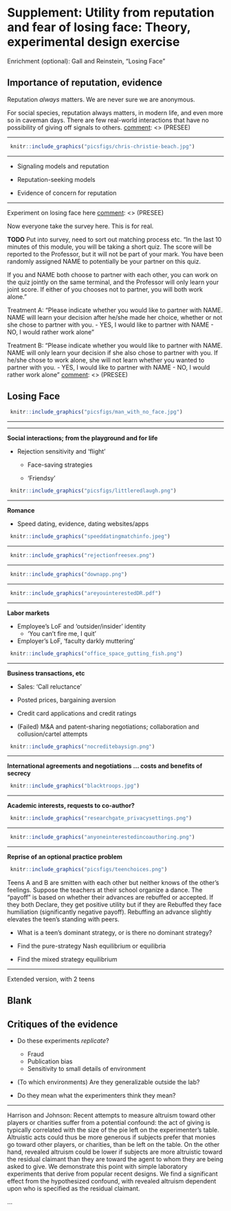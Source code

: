 # Supplement:  Utility from reputation and fear of losing face: Theory, experimental design exercise

Enrichment (optional): Gall and Reinstein, “Losing Face”


## Importance of reputation, evidence

Reputation *always* matters. We are never sure we are anonymous.

[comment]: <> (PRESBB)
For social species, reputation always matters, in modern life, and even more so in caveman days.
There are few real-world interactions that have no possibility of giving off signals to others.
[comment]: <> (PRESEE)

***


```r
 knitr::include_graphics("picsfigs/chris-christie-beach.jpg")
```



***

- Signaling models and reputation

- Reputation-seeking models

- Evidence of concern for reputation

***

[comment]: <> (PRESBB)
Experiment on losing face here
[comment]: <> (PRESEE)

Now everyone take the survey here. This is for real.

[comment]: <> (PRESBB)
**TODO**
Put into survey, need to sort out matching process etc.
"In the last 10 minutes of this module, you will be taking a short quiz.
The score will be reported to the Professor, but it will not be part of your mark.
You have been randomly assigned NAME to potentially be your partner on this quiz.

If you and NAME both choose to partner with each other, you can work on the quiz jointly on the same terminal, and the Professor will only learn your joint score.
If either of you chooses not to partner, you will both work alone."

Treatment A: "Please indicate whether you would like to partner with NAME.
NAME will learn your decision after he/she made her choice, whether or not she chose to partner with you.
- YES, I would like to partner with NAME
- NO, I would rather work alone
"

Treatment B: "Please indicate whether you would like to partner with NAME. NAME will only learn your decision if she also chose to partner with you.
If he/she chose to work alone, she will not learn whether you wanted to partner with you.
- YES, I would like to partner with NAME
- NO, I would rather work alone
"
[comment]: <> (PRESEE)

## Losing Face


```r
 knitr::include_graphics("picsfigs/man_with_no_face.jpg")
```


***




***

**Social interactions; from the playground and for life**

- Rejection sensitivity and 'flight'

    - Face-saving strategies

    - 'Friendsy'


```r
 knitr::include_graphics("picsfigs/littleredlaugh.png")
```


\footnote{London et al (2007) middle school boys, ''peer rejection at Time one predicted an increase in anxious and angry expectations of rejection at Time 2''
positively correlated to later social anxiety, withdrawal, and loneliness. ...
the rejection sensitive may exhibit 'flight' (social anxiety/withdrawal) or 'fight (aggression)'' reactions.
Flight= reject?}

\footnote{Friendsy founder: On Facebook ...there’s often a stigma about who friends whom first...'}


***


**Romance**

- Speed dating, evidence, dating websites/apps

```r
 knitr::include_graphics("speeddatingmatchinfo.jpeg")
```

***

```r
 knitr::include_graphics("rejectionfreesex.png")
```

\footnote{A Facebook app called ``Bang with Friends'' promised ``Anonymously find friends who are down for the night... we will only show your friends that you're interested if they are too!''}

***

```r
 knitr::include_graphics("downapp.png")
```

***

```r
 knitr::include_graphics("areyouinterestedDR.pdf")
```

\footnote{OkCupid:Paying 'A-list' members can also browse openly while choosing whether or not their profile is displayed to those they visited.}

***


**Labor markets**

- Employee's LoF and 'outsider/insider' identity
    - 'You can't fire me, I quit'

- Employer's LoF, 'faculty darkly muttering'


```r
 knitr::include_graphics("office_space_gutting_fish.png")
```

\footnote{In Germany one typically puts in their CV or application letter ''I am in employment and not fired''}

\footnote{Cawley 'faculty darkly muttering about job candidates from years ago who led them on for a month before turning them down.
 recruiters lose face when candidates pull out of accepted engagements at the last minute'}


***


**Business transactions, etc**

- Sales: 'Call reluctance'

- Posted prices, bargaining aversion

- Credit card applications and credit ratings

- (Failed) M&A and patent-sharing negotiations; collaboration and collusion/cartel attempts


```r
 knitr::include_graphics("nocreditebaysign.png")
```

\footnote{''Call reluctance ... strikes both individuals and teams ... 'gun shy' from an onslaught of rejection
 ... avoid ... calling high-level decision makers or asking for the order. ... the product of fear;
 fear of failure, fear of losing face, fear of rejection or fear of making a mistake ... productivity suffers.''}

***

**International agreements and negotiations ... costs and benefits of secrecy**

```r
 knitr::include_graphics("blacktroops.jpg")
```

\footnote{"On August 22, 1864 the Chairman of the Republican National Committee, Henry J. Raymond,
wrote President Abraham Lincoln to urge him to offer the Confederacy a truce that would not require the emancipation of slaves. ...
...  Moreover, even assuming that [Rebel leader Jefferson] Davis would reject the proposal,
Lincoln believed it would harm the Union's military efforts
 by demoralizing the 130,000 black troops fighting for the North (McPherson, 769)."}


***

**Academic interests, requests to co-author?**

```r
 knitr::include_graphics("researchgate_privacysettings.png")
```

***


```r
 knitr::include_graphics("anyoneinterestedincoauthoring.png")
```

***


**Reprise of an optional practice problem **

```r
 knitr::include_graphics("picsfigs/teenchoices.png")
```

Teens A and B are smitten with each other but neither knows of the other’s feelings. Suppose the teachers at their school organize a dance.  The “payoff” is based on whether their advances are rebuffed or accepted.  If they both Declare,  they get positive utility but if they are Rebuffed they face humiliation (significantly negative payoff).  Rebuffing an advance slightly elevates the teen’s standing with peers.

- What is a teen’s dominant strategy, or is there no dominant strategy?

- Find the pure-strategy Nash equilibrium or equilibria
- Find the mixed strategy equilibrium

***

Extended version, with 2 teens

## Blank


## Critiques of the evidence

- Do these experiments *replicate*?
    - Fraud
    - Publication bias
    - Sensitivity to small details of environment

- (To which environments) Are they generalizable outside the lab?

- Do they mean what the experimenters think they mean?

***

Harrison and Johnson: Recent attempts to measure altruism toward other players or charities suffer from a potential confound: the act of giving is typically correlated with the size of the pie left on the experimenter’s table. Altruistic acts could thus be more generous if subjects prefer that monies go toward other players, or charities, than be left on the table. On the other hand, revealed altruism could be lower if subjects are more altruistic toward the residual claimant than they are toward the agent to whom they are being asked to give. We demonstrate this point with simple laboratory experiments that derive from popular recent designs. We find a significant effect from the hypothesized confound, with revealed altruism dependent upon who is specified as the residual claimant.

...


